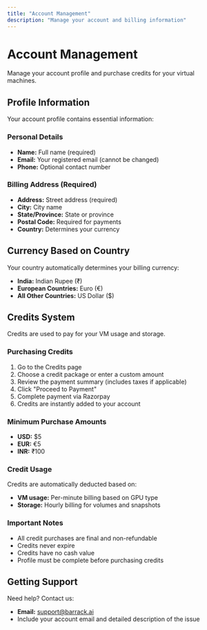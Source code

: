 ```yaml
---
title: "Account Management"
description: "Manage your account and billing information"
---
```


# Account Management

Manage your account profile and purchase credits for your virtual machines.

## Profile Information

Your account profile contains essential information:

### Personal Details
- **Name:** Full name (required)
- **Email:** Your registered email (cannot be changed)
- **Phone:** Optional contact number

### Billing Address (Required)
- **Address:** Street address (required)
- **City:** City name
- **State/Province:** State or province
- **Postal Code:** Required for payments
- **Country:** Determines your currency

## Currency Based on Country

Your country automatically determines your billing currency:

- **India:** Indian Rupee (₹)
- **European Countries:** Euro (€)
- **All Other Countries:** US Dollar ($)

## Credits System

Credits are used to pay for your VM usage and storage.

### Purchasing Credits

1. Go to the Credits page
2. Choose a credit package or enter a custom amount
3. Review the payment summary (includes taxes if applicable)
4. Click "Proceed to Payment"
5. Complete payment via Razorpay
6. Credits are instantly added to your account

### Minimum Purchase Amounts
- **USD:** $5
- **EUR:** €5
- **INR:** ₹100

### Credit Usage

Credits are automatically deducted based on:
- **VM usage:** Per-minute billing based on GPU type
- **Storage:** Hourly billing for volumes and snapshots

### Important Notes

- All credit purchases are final and non-refundable
- Credits never expire
- Credits have no cash value
- Profile must be complete before purchasing credits

## Getting Support

Need help? Contact us:
- **Email:** support@barrack.ai
- Include your account email and detailed description of the issue

